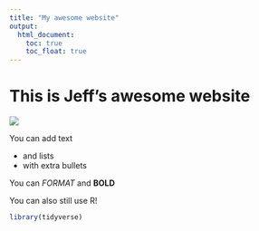 ```yaml
---
title: "My awesome website"
output: 
  html_document:
    toc: true
    toc_float: true
---
```


# This is Jeff's awesome website

![](https://media.giphy.com/media/drXGoW1iudhKw/giphy.gif)


You can add text 

* and lists
* with extra bullets

You can *FORMAT* and **BOLD**

You can also still use R!

```r
library(tidyverse)
```

